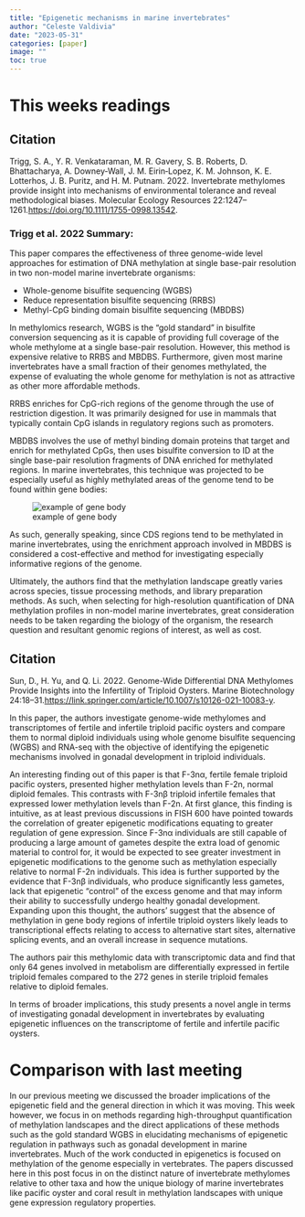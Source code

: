 ```yaml
---
title: "Epigenetic mechanisms in marine invertebrates"
author: "Celeste Valdivia"
date: "2023-05-31"
categories: [paper]
image: ""
toc: true
---
```

# This weeks readings
::: callout-note
## Citation

Trigg, S. A., Y. R. Venkataraman, M. R. Gavery, S. B. Roberts, D. Bhattacharya, A. Downey‐Wall, J. M. Eirin‐Lopez, K. M. Johnson, K. E. Lotterhos, J. B. Puritz, and H. M. Putnam. 2022. Invertebrate methylomes provide insight into mechanisms of environmental tolerance and reveal methodological biases. Molecular Ecology Resources 22:1247–1261.<https://doi.org/10.1111/1755-0998.13542>.
:::

### Trigg et al. 2022 Summary:
This paper compares the effectiveness of three genome-wide level approaches for estimation of DNA methylation at single base-pair resolution in two non-model marine invertebrate organisms: 

- Whole-genome bisulfite sequencing (WGBS)
- Reduce representation bisulfite sequencing (RRBS)
- Methyl-CpG binding domain bisulfite sequencing (MBDBS)

In methylomics research, WGBS is the "gold standard" in bisulfite conversion sequencing as it is capable of providing full coverage of the whole methylome at a single base-pair resolution. However, this method is expensive relative to RRBS and MBDBS. Furthermore, given most marine invertebrates have a small fraction of their genomes methylated, the expense of evaluating the whole genome for methylation is not as attractive as other more affordable methods. 

RRBS enriches for CpG-rich regions of the genome through the use of restriction digestion. It was primarily designed for use in mammals that typically contain CpG islands in regulatory regions such as promoters. 

MBDBS involves the use of methyl binding domain proteins that target and enrich for methylated CpGs, then uses bisulfite conversion to ID at the single base-pair resolution fragments of DNA enriched for methylated regions. In marine invertebrates, this technique was projected to be especially useful as highly methylated areas of the genome tend to be found within gene bodies: 

![example of gene body](https://github.com/sr320/tumbling-oysters/blob/main/posts/cvaldi-week10/gene_body.jpeg?raw=true)

As such, generally speaking, since CDS regions tend to be methylated in marine invertebrates, using the enrichment approach involved in MBDBS is considered a cost-effective and method for investigating especially informative regions of the genome.

Ultimately, the authors find that the methylation landscape greatly varies across species, tissue processing methods, and library preparation methods. As such, when selecting for high-resolution quantification of DNA methylation profiles in non-model marine invertebrates, great consideration needs to be taken regarding the biology of the organism, the research question and resultant genomic regions of interest, as well as cost. 


::: callout-note
## Citation

Sun, D., H. Yu, and Q. Li. 2022. Genome-Wide Differential DNA Methylomes Provide Insights into the Infertility of Triploid Oysters. Marine Biotechnology 24:18–31.<https://link.springer.com/article/10.1007/s10126-021-10083-y>.
:::

In this paper, the authors investigate genome-wide methylomes and transcriptomes of fertile and infertile triploid pacific oysters and compare them to normal diploid individuals using whole genome bisulfite sequencing (WGBS) and RNA-seq with the objective of identifying the epigenetic mechanisms involved in gonadal development in triploid individuals. 

An interesting finding out of this paper is that F-3nα, fertile female triploid pacific oysters, presented higher methylation levels than F-2n, normal diploid females. This contrasts with F-3nβ triploid infertile females that expressed lower methylation levels than F-2n. At first glance, this finding is intuitive, as at least previous discussions in FISH 600 have pointed towards the correlation of greater epigenetic modifications equating to greater regulation of gene expression. Since F-3nα individuals are still capable of producing a large amount of gametes despite the extra load of genomic material to control for, it would be expected to see greater investment in epigenetic modifications to the genome such as methylation especially relative to normal F-2n individuals. This idea is further supported by the evidence that F-3nβ individuals, who produce significantly less gametes, lack that epigenetic "control" of the excess genome and that may inform their ability to successfully undergo healthy gonadal development. Expanding upon this thought, the authors' suggest that the absence of methylation in gene body regions of infertile triploid oysters likely leads to transcriptional effects relating to access to alternative start sites, alternative splicing events, and an overall increase in sequence mutations.

The authors pair this methylomic data with transcriptomic data and find that only 64 genes involved in metabolism are differentially expressed in fertile triploid females compared to the 272 genes in sterile triploid females relative to diploid females.

In terms of broader implications, this study presents a novel angle in terms of investigating gonadal development in invertebrates by evaluating epigenetic influences on the transcriptome of fertile and infertile pacific oysters. 

# Comparison with last meeting
In our previous meeting we discussed the broader implications of the epigenetic field and the general direction in which it was moving. This week however, we focus in on methods regarding high-throughput quantification of methylation landscapes and the direct applications of these methods such as the gold standard WGBS in elucidating mechanisms of epigenetic regulation in pathways such as gonadal development in marine invertebrates. Much of the work conducted in epigenetics is focused on methylation of the genome especially in vertebrates. The papers discussed here in this post focus in on the distinct nature of invertebrate methylomes relative to other taxa and how the unique biology of marine invertebrates like pacific oyster and coral result in methylation landscapes with unique gene expression regulatory properties.